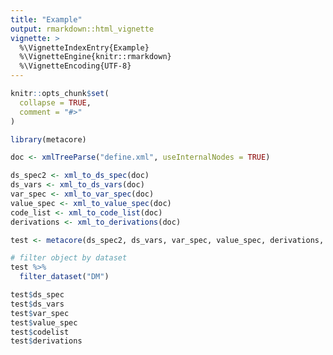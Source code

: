 ```yaml
---
title: "Example"
output: rmarkdown::html_vignette
vignette: >
  %\VignetteIndexEntry{Example}
  %\VignetteEngine{knitr::rmarkdown}
  %\VignetteEncoding{UTF-8}
---
```


```r
knitr::opts_chunk$set(
  collapse = TRUE,
  comment = "#>"
)
```

```r
library(metacore)
```


```r
doc <- xmlTreeParse("define.xml", useInternalNodes = TRUE)

ds_spec2 <- xml_to_ds_spec(doc)
ds_vars <- xml_to_ds_vars(doc)
var_spec <- xml_to_var_spec(doc)
value_spec <- xml_to_value_spec(doc)
code_list <- xml_to_code_list(doc)
derivations <- xml_to_derivations(doc)

test <- metacore(ds_spec2, ds_vars, var_spec, value_spec, derivations, code_list)

# filter object by dataset
test %>%
  filter_dataset("DM")

test$ds_spec
test$ds_vars
test$var_spec
test$value_spec
test$codelist
test$derivations
```
